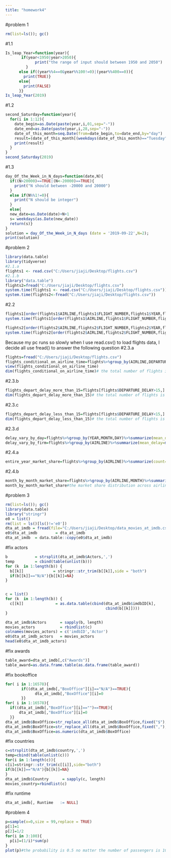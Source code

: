 ---
title: "homework4"
---
#problem 1
```{r}
rm(list=ls()); gc()
```
#1.1
```{r}
Is_leap_Year=function(year){
       if(year<1950|year>2050){
             print("the range of input should between 1950 and 2050")
         }
      else if((year%%4==0&year%%100!=0)|(year%%400==0)){
        print(TRUE)}
      else{
        print(FALSE)
      }}
Is_leap_Year(2019)
```
#1.2
```{r}
second_Saturday=function(year){
  for(i in 1:12){
    date_begin=as.Date(paste(year,i,01,sep="-"))
    date_end=as.Date(paste(year,i,28,sep="-"))
    date_of_this_month=seq.Date(from=date_begin,to=date_end,by="day")
    result=(date_of_this_month[(weekdays(date_of_this_month)=="Tuesday")==TRUE][2])
    print(result)
  }
}
second_Saturday(2019)
```
#1.3
```{r}
day_Of_the_Week_in_N_days=function(date,N){
  if((N>20000)==TRUE|(N<-20000)==TRUE){
    print("N should between -20000 and 20000")
  }
  else if(N%%1!=0){
    print("N should be integer")
  }
  else{
  new_date=as.Date(date)+N+1
  s= weekdays(as.Date(new_date))
  return(s)}
}
solution = day_Of_the_Week_in_N_days (date = '2019-09-22',N=2);
print(solution)
```
#problem 2
```{r}
library(data.table)
library(tidyverse)
#2.1.a
flights1 <- read.csv("C:/Users/jiaji/Desktop/flights.csv")
#2.1.b
library("data.table")
flights2=fread("C:/Users/jiaji/Desktop/flights.csv")
system.time(flights1 <- read.csv("C:/Users/jiaji/Desktop/flights.csv"))
system.time(flights2<-fread("C:/Users/jiaji/Desktop/flights.csv"))
```
#2.2
```{r}
flights1[order(flights1$AIRLINE,flights1$FLIGHT_NUMBER,flights1$YEAR,flights1$MONTH,flights1$DAY),]
system.time(flights1[order(flights1$AIRLINE,flights1$FLIGHT_NUMBER,flights1$YEAR,flights1$MONTH,flights1$DAY),])
```
```{r}
flights2[order(flights2$AIRLINE,flights2$FLIGHT_NUMBER,flights2$YEAR,flights2$MONTH,flights2$DAY),]
system.time(flights2[order(flights2$AIRLINE,flights2$FLIGHT_NUMBER,flights2$YEAR,flights2$MONTH,flights2$DAY),])
```
Because my pc runs so slowly when I use read.csv() to load flights data, I decide all use fread() to answer the following question
#2.3.a
```{r}
flights=fread("C:/Users/jiaji/Desktop/flights.csv")
flights_conditional_on_airline_time=flights%>%group_by(AIRLINE,DEPARTURE_TIME)%>%count(AIRLINE,DEPARTURE_TIME)
view(flights_conditional_on_airline_time)
dim(flights_conditional_on_airline_time)# the total number of flights is 5819079
```
#2.3.b
```{r}
flights_depart_delay_more_than_15=flights[flights$DEPARTURE_DELAY>15,]
dim(flights_depart_delay_more_than_15)# the total number of flights is 1018558
```
#2.3.c
```{r}
flights_depart_delay_less_than_15=flights[flights$DEPARTURE_DELAY<15,]
dim(flights_depart_delay_less_than_15)# the total number of flights is 4675372
```
#2.3.d
```{r}
delay_vary_by_day=flights%>%group_by(YEAR,MONTH,DAY)%>%summarize(mean_delay=mean(DEPARTURE_DELAY,na.rm=T),sd_delay=sd(DEPARTURE_DELAY,na.rm = T))%>%mutate(distribution:=mean_delay/sum(mean_delay))
delay_vary_by_firm=flights%>%group_by(AIRLINE)%>%summarize(mean_delay=mean(DEPARTURE_DELAY,na.rm=T),sd_delay=sd(DEPARTURE_DELAY,na.rm = T))%>%mutate(distribution:=mean_delay/sum(mean_delay))
```
#2.4.a
```{r}
entire_year_market_share=flights%>%group_by(AIRLINE)%>%summarize(count=n())
```
#2.4.b
```{r}
month_by_month_market_share=flights%>%group_by(AIRLINE,MONTH)%>%summarize(count=n())%>%mutate(distribution:=count/sum(count))
month_by_month_market_share#the market share distribution across airlines vary by month
```
#problem 3
```{r}
rm(list=ls()); gc()
library(data.table)
library("stringr")
e0 = list()
rm(list = ls()[ls()!='e0'])
dta_at_imdb = fread(file="C:/Users/jiaji/Desktop/data_movies_at_imdb.csv", header = TRUE, stringsAsFactors = FALSE)
e0$dta_at_imdb        = dta_at_imdb
dta_at_imdb  = data.table::copy(e0$dta_at_imdb)
```
#fix actors
```{r}
b            = strsplit(dta_at_imdb$Actors,',')
temp         = cbind(table(unlist(b)))
for (k  in 1:length(b)) {
  b[[k]]             = stringr::str_trim(b[[k]],side = "both")
  if(b[[k]]=="N/A"){b[[k]]=NA}
}


c = list()
for (k  in 1:length(b)) {
  c[[k]]              = as.data.table(cbind(dta_at_imdb$imdbID[k],
                                            cbind(b[[k]])))
}

dta_at_imdb$Actors      = sapply(b, length)
movies_actors           = rbindlist(c)
colnames(movies_actors) = c('imdbID','Actor') 
e0$dta_at_imdb_actors   = movies_actors
head(e0$dta_at_imdb_actors)
```
#fix awards
```{r}
table_award=dta_at_imdb[,c("Awards")]
table_award=as.data.frame.table(as.data.frame(table_award))
```
#fix bookoffice
```{r}
for( i in 1:16578){
       if((dta_at_imdb[,"BoxOffice"][i]=="N/A")==TRUE){
             dta_at_imdb[,"BoxOffice"][i]=0
       }}
for( i in 1:16578){
  if((dta_at_imdb[,"BoxOffice"][i]=="")==TRUE){
      dta_at_imdb[,"BoxOffice"][i]=0
  }}
dta_at_imdb$BoxOffice=str_replace_all(dta_at_imdb$BoxOffice,fixed("$"),"")
dta_at_imdb$BoxOffice=str_replace_all(dta_at_imdb$BoxOffice,fixed(","),"")
dta_at_imdb$BoxOffice=as.numeric(dta_at_imdb$BoxOffice)
```
#fix countries
```{r}
c=strsplit(dta_at_imdb$country,',')
temp=cbind(table(unlist(c)))
for(i in 1:length(c)){
c[i]=stringr::str_trim(c[[i]],side="both")
if(b[[k]]=="N/A"){b[[k]]=NA}
}
dta_at_imdb$Country      = sapply(c, length)
movies_country=rbindlist(c)
```
#fix runtime
```{r}
dta_at_imdb[, Runtime   := NULL]
```
#problem 4
```{r}
p=sample(x=0,size = 99,replace = TRUE)
p[1]=1
p[2]=1/2
for(i in 3:100){
  p[i]=(1/i)*sum(p)
}
plot(p)#the probability is 0.5 no matter the number of passengers is 100,150 or 200.
```
